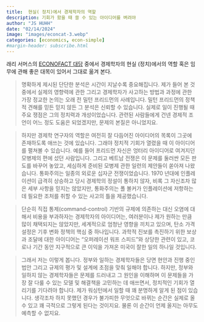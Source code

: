 ```yaml
---
title:  현실( 정치)에서 경제학자의 역할
description: 기회가 왔을 때 쓸 수 있는 아이디어를 벼려야 
author: "JS HUHH"
date: "02/14/2024"
image: "images/econcat-3.webp"
categories: [economics, econ-simple]
#margin-header: subscribe.html
---
```


래리 서머스의 [ECONOFACT 대담](https://econofact.org/podcast/todays-economic-challenges) 중에서 경제학자의 현실 (정치)에서의 역할 혹은 임무에 관해 좋은 대목이 있어서 그대로 옮겨 본다. 

> 명확하게 제시된 단단한 분석은 시간이 지날수록 중요해집니다. 제가 들어 본 것 중에서 실제의 영향력에 관한 그리고 경제학자가 사고하는 방법과 과정에 관한 가장 정교한 논의는 오래 전 밀턴 프리드먼의 사례입니다. 밀턴 프리드먼의 정책적 견해를 믿든 믿지 않든 그 분석은 신뢰할 수 있습니다. 실제로 일이 진행될 때 주요 쟁점은 그의 정치력과 개성이었습니다. 관련된 사람들에게 건넨 경제적 조언이 어느 정도 도움은 되었겠지만, 문제의 본질은 아니었지요. 

> 하지만 경제학 연구자의 역할은 여전히 잘 다듬어진 아이디어의 목록이 그곳에 존재하도록 애쓰는 것에 있습니다. 그래야 정치적 기회가 열렸을 때 이 아이디어를 펼쳐볼 수 있습니다. 예를 들어 프리드먼 자신은 엉터리 아이디어로 여겨지던 모병제의 편에 섰던 사람입니다. 그리고 베트남 전쟁은 이 문제를 둘러싼 모든 판도를 바꾸어 놓았고, 세심하게 준비된 모병제 관한 일련의 제안들이 쏟아져 나왔습니다. 통화주의는 일종의 외로운 십자군 전쟁이었습니다. 1970 년대에 인플레이션이 급격히 상승하고 당시 경제학의 정설이 통하지 않자, 비록 그 자신조차 많은 세부 사항을 믿지는 않았지만, 통화주의는 폴 볼커가 인플레이션에 저항하는 데 필요한 조처를 취할 수 있는 사고의 틀을 제공했습니다. 

> 단순히 직접 통제(command-control) 기반의 규제에 의존하는 대신 오염에 대해서 비용을 부과하자는 경제학자의 아이디어는, 여러분이나 제가 원하는 만큼 많이 채택되지는 않았지만, 세계적으로 엄청난 영향을 끼치고 있으며, 탄소 가격 설정은 기후 변화 정책의 핵심 중 하나입니다. 과학적 진보를 촉진하기 위한 보상과 조달에 대한 아이디어는 "오퍼레이션 워프 스피드"와 상당한 관련이 있고, 코로나 기간 동안 지구적으로 큰 이익을 가져온 미국이 잘한 일의 하나일 것입니다. 

> 그래서 저는 이렇게 봅니다. 정부와 일하는 경제학자들은 당면 현안과 진행 중인 법안 그리고 규제의 평가 및 설계에 초점을 맞춰 일해야 합니다. 하지만, 정부와 일하지 않는 경제학자들은 문제를 드러내고 그 원인을 이해하며 이 문제들을 가장 잘 다룰 수 있는 모델 및 해결책을 고민하는 데 애쓰면서, 정치적인 기회가 열리기를 기다려야 합니다. 제가 워싱턴에서 일할 때 꽤 분명하게 알게 된 점이 있습니다. 생각조차 하지 못했던 경우가 불가피한 무엇으로 바뀌는 순간은 실제로 올 수 있고 꽤 극적으로 그렇게 된다는 것이지요. 물론 이 순간이 언제 올지는 아무도 예측할 수 없지요. 